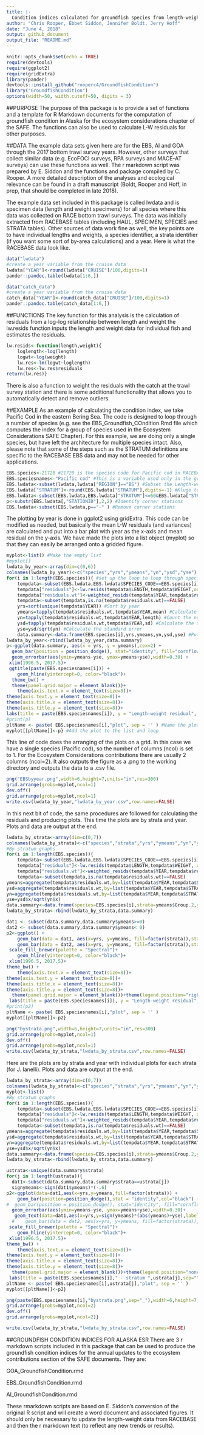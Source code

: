 ```yaml
---
title: |-
  Condition indices calculated for groundfish species from length-weight residuals
author: "Chris Rooper, Ebbet Siddon, Jennifer Boldt, Jerry Hoff"
date: "June 4, 2018"
output: github_document
output_file: "README.md"
---
```


\newpage

```r
knitr::opts_chunk$set(echo = TRUE)
require(devtools)
require(ggplot2)
require(gridExtra)
library(pander)
devtools::install_github("rooperc4/GroundfishCondition")
library("GroundfishCondition")
options(width=50, width.cutoff=50, digits = 3) 
```
##PURPOSE
The purpose of this package is to provide a set of functions and a template for R Markdown documents for the computation of groundfish condition in Alaska for the ecosystem considerations chapter of the SAFE. The functions can also be used to calculate L-W residuals for other purposes. 

##DATA
The example data sets given here are for the EBS, AI and GOA through the 2017 bottom trawl survey years. However, other surveys that collect similar data (e.g. EcoFOCI surveys, RPA surveys and MACE-AT surveys) can use these functions as well. The r markdown script was prepared by E. Siddon and the functions and package compiled by C. Rooper. A more detailed description of the analyses and ecological relevance can be found in a draft manuscript (Boldt, Rooper and Hoff, in prep, that should be completed in late 2018).

The example data set included in this package is called lwdata and is specimen data (length and weight specimens) for all species where this data was collected on RACE bottom trawl surveys. The data was initially extracted from RACEBASE tables (including HAUL, SPECIMEN, SPECIES and STRATA tables). Other sources of data work fine as well, the key points are to have individual lengths and weights, a species identifier, a strata identifier (if you want some sort of by-area calculations) and a year. Here is what the RACEBASE data look like.

```r

data("lwdata")
#create a year variable from the cruise data
lwdata["YEAR"]<-round(lwdata["CRUISE"]/100,digits=1)
pander::pandoc.table(lwdata[1:6,])
```

```r

data("catch_data")
#create a year variable from the cruise data
catch_data["YEAR"]<-round(catch_data["CRUISE"]/100,digits=1)
pander::pandoc.table(catch_data[1:6,])
```

##FUNCTIONS
The key function for this analysis is the calculation of residuals from a log-log relationship between length and weight the lw.resids function inputs the length and weight data for individual fish and estimates the residuals.

```r
lw.resids<-function(length,weight){
	loglength<-log(length)
	logwt<-log(weight)
	lw.res<-lm(logwt~loglength)
	lw.res<-lw.res$residuals
return(lw.res)}
```
There is also a function to weight the residuals with the catch at the trawl survey station and there is some additional functionality that allows you to automatically detect and remove outliers.


##EXAMPLE
As an example of calculating the condition index, we take Pacific Cod in the eastern Bering Sea. The code is designed to loop through a number of species (e.g. see the EBS_Groundfish_COndition.Rmd file which computes the index for a group of species used in the Ecosystem Considerations SAFE Chapter). For this example, we are doing only a single species, but have left the architecture for multiple species intact. Also, please note that some of the steps such as the STRATUM definitions are specific to the RACEBASE EBS data and may not be needed for other applications.


```r

EBS.species<-21720 #21720 is the species code for Pacific cod in RACEBASE
EBS.speciesnames<-"Pacific cod" #This is a variable used only in the graphical output
EBS.lwdata<-subset(lwdata,lwdata["REGION"]=="BS") #Subset the Length-weight data collected in the Bering Sea only
EBS.lwdata["STRATUM"]<-round(EBS.lwdata["STRATUM"],digits=-1) #Kluge to combine strata 61, 62 to a single strata and strata 31, 32 to a single strata and strata 41, 42, and 43 into a single stata. See text for details.
EBS.lwdata<-subset(EBS.lwdata,EBS.lwdata["STRATUM"]<=60&EBS.lwdata["STRATUM"]>0)#Remove the northern Bering Sea strata.
p<-substr(EBS.lwdata[,"STATIONID"],2,2) #Identify corner stations
EBS.lwdata<-subset(EBS.lwdata,p=="-" ) #Remove corner stations
```

The plotting by year is done in ggplot2 using gridExtra. This code can be modified as needed, but basically the mean L-W residuals (and variances) are calculated and put into a bar plot with year as the x-axis and mean residual on the y-axis. We have made the plots into a list object (myplot) so that they can easily be arranged onto a gridded figure. 

```r
myplot<-list() #Make the empty list
#myplot[]
lwdata_by_year<-array(dim=c(0,6))
colnames(lwdata_by_year)<-c("species","yrs","ymeans","yn","ysd","yse")
for(i in 1:length(EBS.species)){ #set up the loop to loop through species
	tempdata<-subset(EBS.lwdata,EBS.lwdata$SPECIES_CODE==EBS.species[i]) #subset the data to the species of interest
	tempdata["residuals"]<-lw.resids(tempdata$LENGTH,tempdata$WEIGHT,outlier.rm=TRUE) # Use the lw.resids function to calculate the residuals
	tempdata["residuals.wt"]<-weighted_resids(tempdata$YEAR,tempdata$residuals,tempdata$CATCH)
	tempdata<-subset(tempdata,is.na(tempdata$residuals.wt)==FALSE) 
	yrs=sort(unique(tempdata$YEAR)) #Sort by year
	ymeans=tapply(tempdata$residuals.wt,tempdata$YEAR,mean) #Calculate mean by year
	yn=tapply(tempdata$residuals.wt,tempdata$YEAR,length) #Count the number of observations by year
	ysd=tapply(tempdata$residuals.wt,tempdata$YEAR,sd) #Calculate the sd of the mean by year
	yse=ysd/sqrt(yn) #Calculate the standard error
	data.summary<-data.frame(EBS.species[i],yrs,ymeans,yn,ysd,yse) #Put the mean, SE and year into a data frame for plotting
lwdata_by_year<-rbind(lwdata_by_year,data.summary)	
p<-ggplot(data.summary, aes(x = yrs, y = ymeans),cex=2) +  
  geom_bar(position = position_dodge(), stat="identity", fill="cornflowerblue",col="black") + 
  geom_errorbar(aes(ymin=ymeans-yse, ymax=ymeans+yse),width=0.30) +
 xlim(1996.5, 2017.5)+
 ggtitle(paste(EBS.speciesnames[i])) + 
	geom_hline(yintercept=0, color="black")+
  theme_bw() +
  theme(panel.grid.major = element_blank())+
	theme(axis.text.x = element_text(size=8))+
theme(axis.text.y = element_text(size=8))+
theme(axis.title.x = element_text(size=8))+
theme(axis.title.y = element_text(size=8))+
labs(title = paste(EBS.speciesnames[i]), y = "Length-weight residual", x = "Year")
#print(p)
pltName <- paste( EBS.speciesnames[i],"plot", sep = '' ) #Name the plot
myplot[[pltName]]<-p} #Add the plot to the list and loop

```

This line of code does the arranging of the plots on a grid. In this case we have a single species (Pacific cod), so the number of columns (ncol) is set to 1. For the Ecosystem Considerations contributions there are usually 2 columns (ncol=2). It also outputs the figure as a .png to the working directory and outputs the data to a .csv file.

```r
png("EBSbyyear.png",width=6,height=7,units="in",res=300)
grid.arrange(grobs=myplot,ncol=1)
dev.off()
grid.arrange(grobs=myplot,ncol=1)
write.csv(lwdata_by_year,"lwdata_by_year.csv",row.names=FALSE)
```

In this next bit of code, the same procedures are followed for calculating the residuals and producing plots. This time the plots are by strata and year. Plots and data are output at the end.

```r

lwdata_by_strata<-array(dim=c(0,7))
colnames(lwdata_by_strata)<-c("species","strata","yrs","ymeans","yn","ysd","yse")
#By stratum graphs
for(i in 1:length(EBS.species)){
	tempdata<-subset(EBS.lwdata,EBS.lwdata$SPECIES_CODE==EBS.species[i])
	tempdata["residuals"]<-lw.resids(tempdata$LENGTH,tempdata$WEIGHT, outlier.rm=TRUE)
	tempdata["residuals.wt"]<-weighted_resids(tempdata$YEAR,tempdata$residuals,tempdata$CATCH)
	tempdata<-subset(tempdata,is.na(tempdata$residuals.wt)==FALSE) 
ymeans=aggregate(tempdata$residuals.wt,by=list(tempdata$YEAR,tempdata$STRATUM),mean)
ysd=aggregate(tempdata$residuals.wt,by=list(tempdata$YEAR,tempdata$STRATUM),sd)
yn=aggregate(tempdata$residuals.wt,by=list(tempdata$YEAR,tempdata$STRATUM),length)
yse=ysd$x/sqrt(yn$x)
data.summary<-data.frame(species=EBS.species[i],strata=ymeans$Group.2,yrs=ymeans$Group.1,ymeans=ymeans$x,yn=yn$x,ysd=ysd$x,yse=yse)
lwdata_by_strata<-rbind(lwdata_by_strata,data.summary)

dat1 <- subset(data.summary,data.summary$ymeans>=0)
dat2 <- subset(data.summary,data.summary$ymeans< 0)
p2<-ggplot() +
	geom_bar(data = dat1, aes(x=yrs, y=ymeans, fill=factor(strata)),stat = "identity",col="black") +
    geom_bar(data = dat2, aes(x=yrs, y=ymeans, fill=factor(strata)),stat = "identity",col="black")+
 scale_fill_brewer(palette = "Spectral")+
	geom_hline(yintercept=0, color="black")+
 xlim(1996.5, 2017.5)+
theme_bw() +
	theme(axis.text.x = element_text(size=8))+
theme(axis.text.y = element_text(size=8))+
theme(axis.title.x = element_text(size=8))+
theme(axis.title.y = element_text(size=8))+
  theme(panel.grid.major = element_blank())+theme(legend.position="right")+
 labs(title = paste(EBS.speciesnames[i]), y = "Length-weight residual", x = "Year", fill = "Stratum")
#print(p2)
pltName <- paste( EBS.speciesnames[i],"plot", sep = '' )
myplot[[pltName]]<-p2}

png("bystrata.png",width=6,height=7,units="in",res=300)
grid.arrange(grobs=myplot,ncol=1)
dev.off()
grid.arrange(grobs=myplot,ncol=1)
write.csv(lwdata_by_strata,"lwdata_by_strata.csv",row.names=FALSE)
```

Here are the plots are by strata and year with individual plots for each strata (for J. Ianelli). Plots and data are output at the end.

```r

lwdata_by_strata<-array(dim=c(0,7))
colnames(lwdata_by_strata)<-c("species","strata","yrs","ymeans","yn","ysd","yse")
myplot<-list() 
#By stratum graphs
for(i in 1:length(EBS.species)){
	tempdata<-subset(EBS.lwdata,EBS.lwdata$SPECIES_CODE==EBS.species[i])
	tempdata["residuals"]<-lw.resids(tempdata$LENGTH,tempdata$WEIGHT, outlier.rm=TRUE)
	tempdata["residuals.wt"]<-weighted_resids(tempdata$YEAR,tempdata$residuals,tempdata$CATCH)
	tempdata<-subset(tempdata,is.na(tempdata$residuals.wt)==FALSE) 
ymeans=aggregate(tempdata$residuals.wt,by=list(tempdata$YEAR,tempdata$STRATUM),mean)
ysd=aggregate(tempdata$residuals.wt,by=list(tempdata$YEAR,tempdata$STRATUM),sd)
yn=aggregate(tempdata$residuals.wt,by=list(tempdata$YEAR,tempdata$STRATUM),length)
yse=ysd$x/sqrt(yn$x)
data.summary<-data.frame(species=EBS.species[i],strata=ymeans$Group.2,yrs=ymeans$Group.1,ymeans=ymeans$x,yn=yn$x,ysd=ysd$x,yse=yse)
lwdata_by_strata<-rbind(lwdata_by_strata,data.summary)

ustrata<-unique(data.summary$strata)
for(j in 1:length(ustrata)){
  dat1<-subset(data.summary,data.summary$strata==ustrata[j])
  signymeans<-sign(dat1$ymeans)*(-.6)
p2<-ggplot(data=dat1,aes(x=yrs,y=ymeans,fill=factor(strata))) +
	geom_bar(position=position_dodge(),stat = "identity",col="black") +
#  geom_bar(position = position_dodge(), stat="identity", fill="cornflowerblue",col="black") + 
  geom_errorbar(aes(ymin=ymeans-yse, ymax=ymeans+yse),width=0.30)+
   geom_text(data=dat1,aes(x=yrs,y=sign(ymeans)*(abs(ymeans)+yse),label=yn),vjust=signymeans,size=1.5) +
  #    geom_bar(data = dat2, aes(x=yrs, y=ymeans, fill=factor(strata)),stat = "identity",col="black")+
 scale_fill_brewer(palette = "Spectral")+
	geom_hline(yintercept=0, color="black")+
 xlim(1996.5, 2017.5)+
theme_bw() +
	theme(axis.text.x = element_text(size=8))+
theme(axis.text.y = element_text(size=8))+
theme(axis.title.x = element_text(size=8))+
theme(axis.title.y = element_text(size=8))+
  theme(panel.grid.major = element_blank())+theme(legend.position="none")+
 labs(title = paste(EBS.speciesnames[i]," - stratum ",ustrata[j],sep=""), y = "Length-weight residual", x = "Year", fill = "Stratum")
pltName <- paste( EBS.speciesnames[i],ustrata[j],"plot", sep = '' )
myplot[[pltName]]<-p2}

png(paste(EBS.speciesnames[i],"bystrata.png",sep="_"),width=6,height=7,units="in",res=300)
grid.arrange(grobs=myplot,ncol=2)
dev.off()
grid.arrange(grobs=myplot,ncol=2)}

write.csv(lwdata_by_strata,"lwdata_by_strata.csv",row.names=FALSE)
```

##GROUNDFISH CONDITION INDICES FOR ALASKA ESR
There are 3 r markdown scripts included in this package that can be used to produce the groundfish condition indices for the annual updates to the ecosystem contributions section of the SAFE documents. They are:

GOA_GroundfishCondition.rmd

EBS_GroundfishCondition.rmd 

AI_GroundfishCondition.rmd 

These rmarkdown scripts are based on E. Siddon's conversion of the original R script and will create a word document and associated figures. It should only be necessary to update the length-weight data from RACEBASE and then the r markdown text (to reflect any new trends or results).